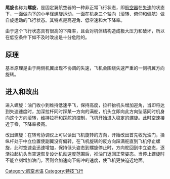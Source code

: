 {{unreferenced|time=2011-09-17T03:02:12+00:00}}
'''尾旋'''也称为'''螺旋'''，是固定翼航空器的一种非正常飞行状态，即[[航空器|航空器]]在[[失速|失速]]的状态下，一面做向下的小半径螺旋运动，一面在机身三个轴向（滚转、俯仰和偏航）做自旋运动的飞行状态。其特点是高迎角、低空速和大下降率。

由于这个飞行状态具有很高的下降率，且会对机体结构造成极大压力和破坏，所以在低空条件下如不及时改出是十分危险的。

==原理==
基本原理是由于两侧机翼出现不协调的失速，飞机会围绕失速严重的一侧机翼方向旋转。

==进入和改出==
进入螺旋：油门收小到维持低速平飞，保持高度，拉杆抬机头增加迎角，当即将达到失速速度时，加深拉杆同时踩某一方向的满舵，机头立即向此方向坠落同时机身向这个方向滚转，维持拉杆和踩舵的控制，飞机开始进入稳定的螺旋。此时空速接近于零，下降率极高。

改出螺旋：在转弯协调仪上可以读出飞机旋转的方向，开始改出首先收光油门，操纵杆处于中立位置使副翼没有偏转，在飞机旋转的反方向踩满舵直到飞机停止螺旋，此时空速会迅速增加，保持低头姿态到螺旋停止时，方向舵回到中立姿态，逐渐拉起机头当空速恢复设计机动速度范围后，推油门返回正常姿态。当停止螺旋时不能立刻增加油门，否则会加速向下俯冲的速度，使飞机更快迫近地面。

{{模板:特技飞行}}

[[Category:航空术语|Category:航空术语]]
[[Category:特技飞行|Category:特技飞行]]